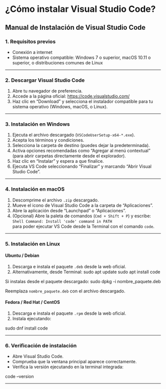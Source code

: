 # ¿Cómo instalar Visual Studio Code?
## Manual de Instalación de Visual Studio Code

### 1. Requisitos previos

- Conexión a internet
- Sistema operativo compatible: Windows 7 o superior, macOS 10.11 o superior, o distribuciones comunes de Linux

---

### 2. Descargar Visual Studio Code

1. Abre tu navegador de preferencia.
2. Accede a la página oficial: [https://code.visualstudio.com/](https://code.visualstudio.com/)
3. Haz clic en “Download” y selecciona el instalador compatible para tu sistema operativo (Windows, macOS, o Linux).

---

### 3. Instalación en Windows

1. Ejecuta el archivo descargado (`VSCodeUserSetup-x64-*.exe`).
2. Acepta los términos y condiciones.
3. Selecciona la carpeta de destino (puedes dejar la predeterminada).
4. Activa opciones recomendadas como “Agregar al menú contextual” (para abrir carpetas directamente desde el explorador).
5. Haz clic en "Instalar" y espera a que finalice.
6. Ejecuta VS Code seleccionando “Finalizar” y marcando “Abrir Visual Studio Code”.

---

### 4. Instalación en macOS

1. Descomprime el archivo `.zip` descargado.
2. Mueve el icono de Visual Studio Code a la carpeta de "Aplicaciones".
3. Abre la aplicación desde "Launchpad" o "Aplicaciones".
4. (Opcional) Abre la paleta de comandos (`Cmd + Shift + P`) y escribe:  
   `Shell Command: Install 'code' command in PATH`  
   para poder ejecutar VS Code desde la Terminal con el comando `code`.

---

### 5. Instalación en Linux

#### Ubuntu / Debian

1. Descarga e instala el paquete `.deb` desde la web oficial.
2. Alternativamente, desde Terminal:
sudo apt update
sudo apt install code

Si instalas desde el paquete descargado:
sudo dpkg -i nombre_paquete.deb

Reemplaza `nombre_paquete.deb` con el archivo descargado.

#### Fedora / Red Hat / CentOS

1. Descarga e instala el paquete `.rpm` desde la web oficial.
2. Instala ejecutando:

sudo dnf install code

---

### 6. Verificación de instalación

- Abre Visual Studio Code.
- Comprueba que la ventana principal aparece correctamente.
- Verifica la versión ejecutando en la terminal integrada:

code --version

---